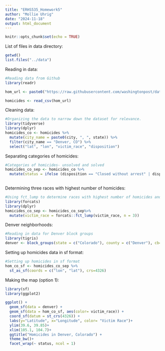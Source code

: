 ```yaml
---
title: "ERHS535_Homework5"
author: "Mollie Uhrig"
date: "2024-11-18"
output: html_document
---
```


```r
knitr::opts_chunk$set(echo = TRUE)
```

List of files in data directory:

```r
getwd()
list.files("../data")
```

Reading in data:

```r
#Reading data from Github
library(readr)

hom_url <- paste0("https://raw.githubusercontent.com/washingtonpost/data-homicides/refs/heads/master/homicide-data.csv")

homicides <- read_csv(hom_url)
```

Cleaning data:

```r
#Organizing the data to narrow down the dataset for relevance. 
library(tidyverse)
library(dplyr)
homicides_co <- homicides %>% 
  mutate(city_name = paste0(city, ", ", state)) %>% 
  filter(city_name == "Denver, CO") %>% 
  select("lat", "lon", "victim_race", "disposition")
```

Separating categories of homicides:

```r
#Categories of homicides- unsolved and solved
homicides_co_sep <- homicides_co %>% 
  mutate(status = ifelse (disposition == "Closed without arrest" | disposition == "Open/No arrest", "Unsolved", "Solved")) 
  
```

Determining three races with highest number of homicides:

```r
#Using fct_lump to determine races with highest number of homicides and make an "other" group. 
library(forcats)
library(dplyr)
homicides_co_sep <- homicides_co_sep%>% 
  mutate(victim_race = forcats::fct_lump(victim_race, n = 3))
```


Denver neighborhoods:

```r
#Reading in data for Denver block groups
library(tigris)
denver <- block_groups(state = c("Colorado"), county = c("Denver"), cb= TRUE, class= "sf")
```

Setting up homicides data in sf format:

```r
#Setting up homicides in sf format
hom_co_sf <- homicides_co_sep %>% 
  st_as_sf(coords = c("lon", "lat"), crs=4326)
```


Making the map (option 1):

```r
library(sf)
library(ggplot2)

ggplot() +
  geom_sf(data = denver) +
  geom_sf(data = hom_co_sf, aes(color= victim_race)) +
  coord_sf(datum = st_crs(4326)) +
  labs(y="Latitude", x="Longitude", color= "Victim Race")+
  ylim(39.6, 39.85)+
  xlim(105.1, 104.7)+
  ggtitle("Homicides in Denver, Colorado") +
  theme_bw()+
  facet_wrap(~ status, ncol = 1)
```

